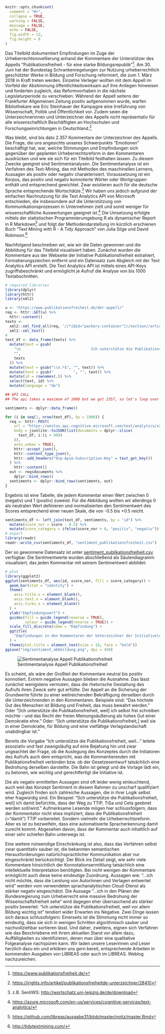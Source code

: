 ```r
knitr::opts_chunk$set(
  comment = "#>",
  collapse = TRUE,
  warning = FALSE,
  message = FALSE,
  echo = FALSE,
  fig.width = 12,
  fig.height = 8
)
```

Das Titelbild dokumentiert Empfindungen im Zuge der Urheberrechtsnovellierung anhand der Kommentare der Unterstützer des Appells "Publikationsfreiheit - für eine starke Bildungsrepublik"[^1]. Am 30. Juni hat der Bundestag Schrankenregelungen zur Nutzung urheberrechtlich geschützter Werke in Bildung und Forschung reformiert, die zum 1. März 2018 in Kraft treten werden. Einzelne Verleger wollten mit dem Appell im Vorfeld der Abstimmung öffentlichkeitswirksam auf ihre Anliegen hinweisen und forderten zugleich, das Reformvorhaben in die nächste Legislaturperiode zu verschieben. Während der Appell seitens der Frankfurter Allgemeinen Zeitung positiv aufgenommen wurde, warfen Bibliothekare wie Eric Steinhauer der Kampagne eine Irreführung von Wissenschaft, Politik und Öffentlichkeit vor. Zudem seien die Unterzeichnerinnen und Unterzeichner des Appells nicht repräsentativ für alle wissenschaftlich Beschäftigten an Hochschulen und Forschungseinrichtungen in Deutschland.[^2]

Was bleibt, sind bis dato 2.357 Kommentare der Unterzeichner des Appells. Die Frage, die uns angesichts unseres Schwerpunkts "Emotionen " beschäftigt hat, war, welche Stimmungen und Empfindungen sich gegenüber der geplanten Urheberrechtsreform in den Kommentaren ausdrücken und wie sie sich für ein Titelbild festhalten lassen. Zu diesem Zwecke geeignet sind Sentimentanalysen. Die Sentimentanalyse ist ein Verfahren des Text-Mining, das mit Methoden des maschinellen Lernens, Aussagen als positiv oder negativ charakterisiert. Voraussetzung ist ein Korpus, das positiv und negativ konnotierte Wörter oder Wortgruppen enthält und entsprechend gewichtet. Zwar existieren auch für die deutsche Sprache entsprechende Wortschätze.[^3] Wir haben uns jedoch aufgrund der einfachen Nachnutzung für die Text Analytics API von Microsoft entschieden, die insbesondere auf die Unterstützung von Kommunikationsprozessen in Unternehmen zielt und somit weniger für wissenschaftliche Auswertungen geeignet ist.[^4] Die Umsetzung erfolgte mittels der statistischen Programmierumgebung R als dynamischer Report in R Markdown[^6] und folgt der Methodendarstellung im kürzlich erschienen Buch "Text Mining with R - A Tidy Approach" von Julia Silge und David Robinson.[^5]

Nachfolgend beschreiben wir, wie wir die Daten gewonnen und die Abbildung für das Titelbild visualisiert haben. Zunächst wurden die Kommentare aus der Webseite der Initiative Publikationsfreiheit extrahiert, Formatierungszeichen entfernt und ein Datensatz zum Abgleich mit der Text Analytics API erstellt. Die Text Analytics API ist mittels eines API-Keys zugriffsbeschränkt und ermöglicht je Aufruf die Analyse von bis 1000 Textabschnitten.

```r
# required libraries
library(dplyr)
library(httr)
library(xml2)

u <- "https://www.publikationsfreiheit.de/der-appell/"
req <- httr::GET(u) %>%
  httr::content()
texts <-
  xml2::xml_find_all(req, '//*[@id="packery-container"]//section//article') %>%
  xml2::xml_text()
#
text_df <- data_frame(texts) %>%
  mutate(text = gsub(
    "\n                                Ich unterstütze die Publikationsfreiheit, weil ...\n",
    "",
    texts
  )) %>%
  mutate(text = gsub("\\n.*$", "", text)) %>%
  mutate(text = gsub("         ", "", text)) %>%
  mutate(id = rownames(.)) %>%
  select(text, id) %>%
  mutate(language = "de")
```

```r
## API CALL
## The api takes a maximum of 1000 but we got 2357, so let's loop over the data

sentiments <- dplyr::data_frame()

for (i in seq(1, nrow(text_df), by = 1000)) {
  req <- httr::POST(
    url = "https://westus.api.cognitive.microsoft.com/text/analytics/v2.0/sentiment",
    body = jsonlite::toJSON(list(documents = dplyr::slice(
      text_df, i:(i + 999)
    )),
    auto_unbox = TRUE),
    httr::accept_json(),
    httr::content_type_json(),
    httr::add_headers("Ocp-Apim-Subscription-Key" = text_get_key())
  ) %>%
    httr::content()
  out <- req$documents %>%
    dplyr::bind_rows()
  sentiments <- dplyr::bind_rows(sentiments, out)
}
```

Ergebnis ist eine Tabelle, die jedem Kommentar einen Wert zwischen 0 (negativ) und  1 (positiv) zuweist. Für die Abbildung wollten wir allerdings 0 als neutralen Wert definieren und normalisierten den Sentimentwert des Scores entsprechend einer neuen Skale, die von -0.5 bis +0.5 reicht.


```r
sentiments_df <- left_join(text_df, sentiments, by = "id") %>%
  mutate(score_nor = score - 0.5) %>%
  mutate(score_category = ifelse(score_nor > 0, "positiv", "negativ"))
# export
library(readr)
readr::write_csv(sentiments_df, "sentiment_publikationsfreiheit.csv")
```

Der so gewonnene Datensatz ist unter [sentiment_publikationsfreiheit.csv](sentiment_publikationsfreiheit.csv) verfügbar. Die Sentimentwerte wurden abschließend als Säulendiagramm visualisiert, das jeden Kommentar mit seinem Sentimentwert abbildet:

```r
# plot
library(ggplot2)
ggplot(sentiments_df, aes(id, score_nor, fill = score_category)) +
  geom_bar(stat = "identity") +
  theme(
    axis.title.x = element_blank(),
    axis.text.x = element_blank(),
    axis.ticks.x = element_blank()
  ) +
  ylab("Empfindungswert") +
  guides(fill = guide_legend(reverse = TRUE),
         colour = guide_legend(reverse = TRUE)) +
  scale_fill_discrete(name = "Empfindung") +
  ggtitle(
    "Empfindungen in den Kommentaren der Unterzeichner der Initiative\nPublikationsfreiheit für bessere Bildung"
  ) +
  theme(plot.title = element_text(size = 18, face = "bold"))
ggsave("img/sentiment_abbbildung.png", dpi = 450)
```

![Sentimentanalyse Appell Publikationsfreiheit](img/sentiment_abbbildung.png)

Es scheint, als wäre der Großteil der Kommentare neutral bis positiv konnotiert. Extrem negative Aussagen blieben die Ausnahme.  Das lässt zunächst wenigstens vermuten, dass die rhetorische Gestaltung des Aufrufs ihren Zweck sehr gut erfüllte. Der Appell an die Sicherung der Grundwerte führte zu einer weitreichenden Bekräftigung derselben durch die Unterzeichnenden in den Kommentaren.  Beispiele sind: "Das höchste Gut des Menschen ist Bildung und Freiheit, das muss bewahrt werden.” Oder  "[Ich unterstütze die Publikationsfreiheit, weil] ich selbst frei schreiben möchte - und das Recht der freien Meinungsäußerung als hohes Gut einer Demokratie ehre.” Oder: "[Ich unterstütze die Publikationsfreiheit,] weil sie in einer Demokratie, für Bildung und eine vielfältige Verlagslandschaft unabdingbar ist." 

Bereits die Vorgabe "Ich unterstütze die Publikationsfreiheit, weil..." leitete assoziativ und fast zwangsläufig auf eine Bejahung hin und zwar ungeachtet der Frage, ob die Auslegung des Konzeptes durch die Initiatoren des Aufrufs auch dem entspricht, was die Kommentierenden mit Publikationsfreiheit verbinden bzw. ob der Gesetzesentwurf tatsächlich eine Bedrohung derselben darstellte. Die Bahn ist gelegt und die Vorlage lädt ein, zu betonen, wie wichtig und gerechtfertigt die Initiative ist.

Die als negativ ermittelten Aussagen sind oft leider wenig einleuchtend, auch weil das Konzept Sentiment in diesem Rahmen zu unscharf qualifiziert wird. Zugleich finden sich zahlreiche Aussagen, die in ihrer Logik selbst eher fragwürdig sind. Ein Beispiel: "[Ich unterstütze die Publikationsfreiheit, weil] ich damit befürchte, dass der Weg zu TTIP, TiSa und Ceta geebnet werden soll/wird." Aufmerksame Lesende mögen hier schlussfolgern, dass der Kommentator nicht etwa impliziert, dass die Publikationsfreiheit (="damit") TTIP vorbereitet. Sondern vielmehr die Urheberrechtsreform. Aber es ist zu bezweifeln, dass eine automatisierte Spracherkennung damit zurecht kommt. Abgesehen davon, dass der Kommentar auch inhaltlich auf einer sehr schiefen Bahn unterwegs ist.

Eine weitere notwendige Einschränkung ist also, dass das Verfahren selbst zwar quantitativ sauber ist, die bekannten semantischen Herausforderungen natürlichsprachlicher Kommunikation aber nur eingeschränkt berücksichtigt. Der Blick ins Detail zeigt, wie sehr viele Kommentare hinsichtlich der Konnotationsermittlung tatsächlich eine intellektuelle Interpretation benötigten. Bei nicht wenigen der Kommentare ermöglicht auch diese keine eindeutige Zuordnung. Aussagen wie: "...ich nicht möchte, dass die Leistung von AutorInnen und Verlagen entwertet wird" werden vom verwendeten sprachanalytischen Cloud-Dienst als stärker negativ eingeschätzt.  Die Aussage "...ich in den Plänen der Bundesregierung zum Urheberrecht eine massive Bedrohung der Wissenschaftsfreiheit sehe" wird dagegen eher überraschend als stärker positiv bewertet. "Ich unterstütze die Publikationsfreiheit, weil vor allem Bildung wichtig ist" tendiert wider Erwarten ins Negative.  Zwei Dinge lassen sich daraus schlussfolgern: Einerseits ist die Stimmung nicht immer so eindeutig, dass sie sich in wenigen Schritten algorithmisch sauber und nachvollziehbar sortieren lässt. Und daher, zweitens, eignen sich Verfahren wie das Beschriebene mit ihrem aktuellen Stand vor allem dazu, Auffälligkeiten zu identifizieren, denen man über eine qualitative Folgeanalyse nachspüren kann. Wir laden unsere Leserinnen und Leser herzlich dazu ein und erklären uns gern bereit, entsprechende Arbeiten in kommenden Ausgaben von LIBREAS oder auch im LIBREAS. Weblog nachzureichen.


[^1]: <https://www.publikationsfreiheit.de/>

[^2]: <https://irights.info/artikel/publikationsfreiheitde-unterzeichner/28410>

[^3]: z.B. SentiWS: <http://wortschatz.uni-leipzig.de/de/download>

[^4]: <https://azure.microsoft.com/en-us/services/cognitive-services/text-analytics/>

[^5]: <http://tidytextmining.com/>

[^6]: [https://github.com/libreas/ausgabe31/blob/master/notiz/master.Rmd](https://github.com/libreas/ausgabe31/blob/master/notiz/master.Rmd)
